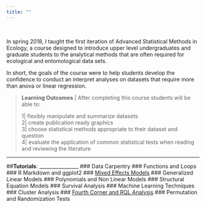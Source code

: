 ```yaml
---
title: ""
---
```


  <span style="color:white">white</span>
    <span style="color:white">white</span>
      <span style="color:white">white</span>
       
In spring 2018, I taught the first iteration of Advanced Statistical Methods in Ecology, a course designed to introduce upper level undergraduates and graduate students to the analytical methods that are often required for ecological and entomological data sets.

In short, the goals of the course were to help students develop the confidence to conduct an interpret analyses on datasets that require more than anova or linear regression.

>__Learning Outcomes__ | After completing this course students will be able to:
>
>1| flexibly manipulate and summarize datasets   
>2| create publication ready graphics   
>3| choose statistical methods appropriate to their dataset and question  
>4| evaluate the application of common statistical tests when reading and reviewing the literature  

***

##__Tutorials__:
________________
### Data Carpentry
### Functions and Loops
### R Markdown and ggplot2
### [Mixed Effects Models](http://heather-grab.github.io/Entom-4940/mixed.html)
### Generalized Linear Models
### Polynomials and Non Linear Models
### Structural Equation Models
### Survival Analysis
### Machine Learning Techniques
### Cluster Analysis
### [Fourth Corner and RQL Analysis](http://heather-grab.github.io/Entom-4940/rql.html)
### Permutation and Randomization Tests
